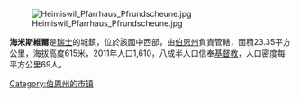 {{unreferenced|time=2018-07-14T12:42:34+00:00}}
[[Image:Heimiswil_Pfarrhaus_Pfrundscheune.jpg|right]]

'''海米斯維爾'''是[[瑞士|瑞士]]的城鎮，位於該國中西部，由[[伯恩州|伯恩州]]負責管轄，面積23.35平方公里，海拔高度615米，2011年人口1,610，八成半人口信奉[[基督教|基督教]]，人口密度每平方公里69人。

{{Switzerland-geo-stub}}
[[Category:伯恩州的市镇|Category:伯恩州的市镇]]